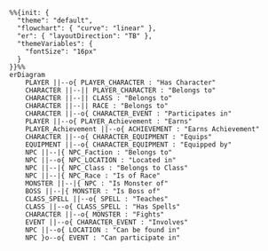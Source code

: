 <div style="height:1200px; overflow:auto;">

```mermaid
%%{init: {
  "theme": "default",
  "flowchart": { "curve": "linear" },
  "er": { "layoutDirection": "TB" },
  "themeVariables": {
    "fontSize": "16px"
  }
}}%%
erDiagram
    PLAYER ||--o{ PLAYER_CHARACTER : "Has Character"
    CHARACTER ||--|| PLAYER_CHARACTER : "Belongs to"
    CHARACTER ||--|| CLASS : "Belongs to"
    CHARACTER ||--|| RACE : "Belongs to"
    CHARACTER ||--o{ CHARACTER_EVENT : "Participates in"
    PLAYER ||--o{ PLAYER_Achievement : "Earns"
    PLAYER_Achievement ||--o{ ACHIEVEMENT : "Earns Achievement"
    CHARACTER ||--o{ CHARACTER_EQUIPMENT : "Equips"
    EQUIPMENT ||--o{ CHARACTER_EQUIPMENT : "Equipped by"
    NPC ||--|{ NPC_Faction : "Belongs to"
    NPC ||--o{ NPC_LOCATION : "Located in"
    NPC ||--|{ NPC_Class : "Belongs to Class"
    NPC ||--|{ NPC_Race : "Is of Race"
    MONSTER ||--|{ NPC : "Is Monster of"
    BOSS ||--|{ MONSTER : "Is Boss of"
    CLASS_SPELL ||--o{ SPELL : "Teaches"
    CLASS ||--o{ CLASS_SPELL : "Has Spells"
    CHARACTER ||--o{ MONSTER : "Fights"
    EVENT ||--o{ CHARACTER_EVENT : "Involves"
    NPC ||--o{ LOCATION : "Can be found in"
    NPC }o--o{ EVENT : "Can participate in"
```

</div>


